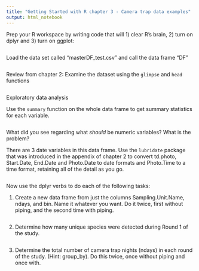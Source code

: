 ```yaml
---
title: "Getting Started with R chapter 3 - Camera trap data examples"
output: html_notebook
---
```


Prep your R workspace by writing code that will 1) clear R's brain, 2) turn on dplyr and 3) turn on ggplot:

```r

```
Load the data set called "masterDF_test.csv" and call the data frame "DF"

```r

```
Review from chapter 2: Examine the dataset using the `glimpse` and `head` functions 
```r

```
Exploratory data analysis

Use the `summary` function on the whole data frame to get summary statistics for each variable.

```r

```
What did you see regarding what *should* be numeric variables?  What is the problem?



There are 3 date variables in this data frame. Use the `lubridate` package that was introduced in the appendix of chapter 2 to convert td.photo, Start.Date, End.Date and Photo.Date to date formats and Photo.Time to a time format, retaining all of the detail as you go.

```r

```
Now use the dplyr verbs to do each of the following tasks:

1. Create a new data frame from just the columns Sampling.Unit.Name, ndays, and bin.  Name it whatever you want. Do it twice, first without piping, and the second time with piping.

```r

```

2. Determine how many unique species were detected during Round 1 of the study.

```r

```


3. Determine the total number of camera trap nights (ndays) in each round of the study. (Hint: group_by). Do this twice, once without piping and once with.

```r

```

